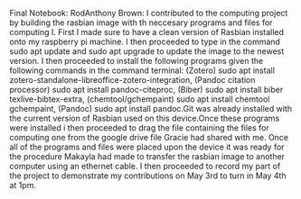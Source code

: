 Final Notebook:
RodAnthony Brown:
I contributed to the computing project by building the rasbian image with th neccesary programs and files for computing I. First I made sure to have a clean version of Rasbian installed onto my raspberry pi machine. I then proceeded to type in the command sudo apt update and sudo apt upgrade to update the image to the newest version. I then proceeded to install the following programs given the following commands in the command terminal: (Zotero) sudo apt install zotero-standalone-libreoffice-zotero-integration, (Pandoc citation processor) sudo apt install pandoc-citeproc, (Biber) sudo apt install biber texlive-bibtex-extra, (chemtool/gchempaint) sudo apt install chemtool gchempaint, (Pandoc) sudo apt install pandoc.Git was already installed with the current version of Rasbian used on this device.Once these programs were installed i then proceeded to drag the file containing the files for computing one from the google drive file Gracie had shared with me. Once all of the programs and files were placed upon the device it was ready for the procedure Makayla had made to transfer the rasbian image to another computer using an ethernet cable. I then proceeded to record my part of the project to demonstrate my contributions on May 3rd to turn in May 4th at 1pm. 